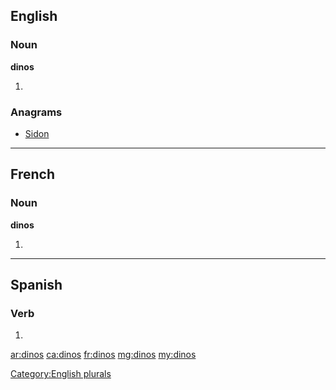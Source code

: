 ==English==

===Noun===
'''dinos'''

# {{plural of|[[dino]]}}

===Anagrams===
* [[Sidon#English|Sidon]]

[[Category:English plurals]]

----

==French==

===Noun===
'''dinos''' {{m}}

# {{plural of|[[dino]]|lang=fr}}

----

==Spanish==

===Verb===
{{es-verb-form|decir}}

# {{es-compound of|d|ar|di|nos|mood=imp|person=tú}}

[[ar:dinos]]
[[ca:dinos]]
[[fr:dinos]]
[[mg:dinos]]
[[my:dinos]]